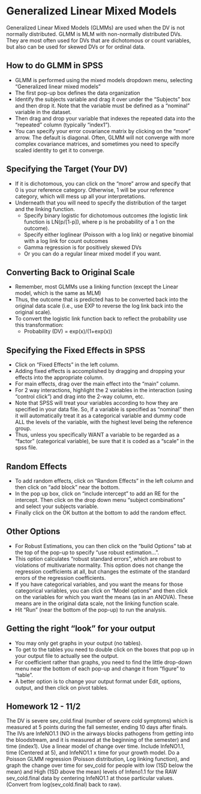# Generalized Linear Mixed Models 

Generalized Linear Mixed Models (GLMMs) are used when the DV is not normally distributed. GLMM is MLM with non-normally distributed DVs. They are most often used for DVs that are dichotomous or count variables, but also can be used for skewed DVs or for ordinal data.

## How to do GLMM in SPSS

- GLMM is performed using the mixed models dropdown menu, selecting "Generalized linear mixed models"
- The first pop-up box defines the data organization
- Identify the subjects variable and drag it over under the "Subjects" box and then drop it. Note that the variable must be defined as a "nominal" variable in the dataset.
- Then drag and drop your variable that indexes the repeated data into the "repeated" column (typically "index1").
- You can specify your error covariance matrix by clicking on the "more" arrow. The default is diagonal. Often, GLMM will not converge with more complex covariance matrices, and sometimes you need to specify scaled identity to get it to converge.

## Specifying the Target (Your DV)

- If it is dichotomous, you can click on the "more" arrow and specify that 0 is your reference category. Otherwise, 1 will be your reference category, which will mess up all your interpretations.
- Underneath that you will need to specify the distribution of the target and the linking function.
  * Specify binary logistic for dichotomous outcomes (the logistic link function is LN(p/[1-p]), where p is he probability of a 1 on the outcome).
  * Specify either loglinear (Poisson with a log link) or negative binomial with a log link for count outcomes
  * Gamma regression is for positively skewed DVs
  * Or you can do a regular linear mixed model if you want.

## Converting Back to Original Scale

- Remember, most GLMMs use a linking function (except the Linear model, which is the same as MLM)
- Thus, the outcome that is predicted has to be converted back into the original data scale (i.e., use EXP to reverse the log link back into the original scale). 
- To convert the logistic link function back to reflect the probability use this transformation:
  * Probability (DV) = exp(x)/(1+exp(x))

## Specifying the Fixed Effects in SPSS 

- Click on "Fixed Effects" in the left column. 
- Adding fixed effects is accomplished by dragging and dropping your effects into the appropriate column. 
- For main effects, drag over the main effect into the "main" column. 
- For 2 way interactions, highlight the 2 variables in the interaction (using "control click") and drag into the 2-way column, etc.
- Note that SPSS will treat your variables according to how they are specified in your data file. So, if a variable is specified as "nominal" then it will automatically treat it as a categorical variable and dummy code ALL the levels of the variable, with the highest level being the reference group. 
- Thus, unless you specifically WANT a variable to be regarded as a "factor" (categorical variable), be sure that it is coded as a "scale" in the spss file.

## Random Effects 

- To add random effects, click on "Random Effects" in the left column and then click on "add block" near the bottom. 
- In the pop up box, click on "include intercept" to add an RE for the intercept. Then click on the drop down menu "subject combinations" and select your subjects variable. 
- Finally click on the OK button at the bottom to add the random effect.

## Other Options

- For Robust Estimations, you can then click on the "build Options" tab at the top of the pop-up to specify "use robust estimation…". 
- This option calculates "robust standard errors", which are robust to violations of multivariate normality. This option does not change the regression coefficients at all, but changes the estimate of the standard errors of the regression coefficients.
- If you have categorical variables, and you want the means for those categorical variables, you can click on "Model options" and then click on the variables for which you want the means (as in an ANOVA). These means are in the original data scale, not the linking function scale.
- Hit "Run" (near the bottom of the pop-up) to run the analysis.

## Getting the right "look" for your output

- You may only get graphs in your output (no tables). 
- To get to the tables you need to double click on the boxes that pop up in your output file to actually see the output. 
- For coefficient rather than graphs, you need to find the little drop-down menu near the bottom of each pop-up and change it from "figure" to "table".
- A better option is to change your output format under Edit, options, output, and then click on pivot tables.

## Homework 12 - 11/2

The DV is severe sev_cold.final (number of severe cold symptoms) which is measured at 5 points during the fall semester, ending 10 days after finals. The IVs are lnfeNO1.1 (NO in the airways blocks pathogens from getting into the bloodstream, and it is measured at the beginning of the semester) and time (index1). Use a linear model of change over time. Include lnfeNO1.1, time (Centered at 5), and lnfeNO1.1 x time for your growth model. Do a Poisson GLMM regression (Poisson distribution, Log linking function), and graph the change over time for sev_cold for people with low (1SD below the mean) and High (1SD above the mean) levels of lnfeno1.1 for the RAW sev_cold.final data by centering lnfeNO1.1 at those particular values. (Convert from log(sev_cold.final) back to raw). 
 
 